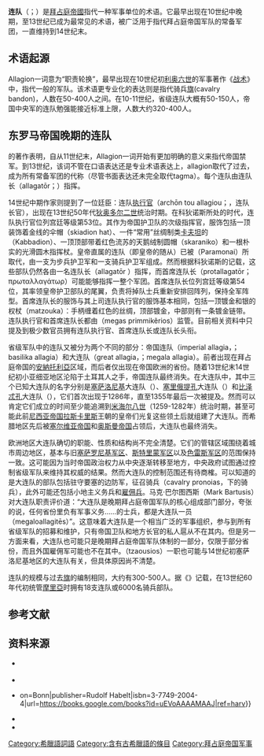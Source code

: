 '''连队'''（{{lang-en|allagion}}；{{lang-el|{{lang|grc|ἀλλάγιον}}}}）是[[拜占庭帝國|拜占庭帝國]]指代一种军事单位的术语。它最早出现在10世纪中晚期，至13世纪已成为最常见的术语，被广泛用于指代拜占庭帝国军队的常备军团，一直维持到14世纪末。

== 术语起源 ==
Allagion一词意为“职责轮换”，{{sfn|Haldon|1999|p=116}}{{sfn|Haldon|1999|p=116}}最早出现在10世纪初[[利奥六世_(东罗马)|利奥六世]]的军事著作《[[战术_(利奥六世)|战术]]》中，指代一般的军队。{{sfn|Guilland|1960|p=84}}该术语更专业化的表达则是指代骑兵[[旗_(东罗马帝国)|旗]](cavalry bandon)，人数在50-400人之间。{{sfn|Haldon|1984|pp=276–277}}在10-11世纪，省级连队大概有50-150人，帝国中央军的连队勉强能接近标准上限，人数大约320-400人。{{sfn|Kazhdan|1991|pp=67–68}}

== 东罗马帝国晚期的连队 ==
{{tsl|en|Michael Attaleiates|米海尔·阿塔莱亚斯}}的著作表明，自从11世纪末，Allagion一词开始有更加明确的意义来指代帝国禁军。{{sfn|Guilland|1960|p=84}}到13世纪，该词不管在口语表达还是专业术语表达上，allagion取代了过去{{tsl|en|Tagma (military)|tagma}}，成为所有常备军团的代称（尽管书面表达还未完全取代tagma）。每个连队由连队长（allagatōr；{{lang|grc|ἀλλαγάτωρ}}）指挥。{{sfn|Kazhdan|1991|pp=67–68}}{{sfn|Guilland|1960|p=85}}

14世纪中期作家{{tsl|en|George Kodinos|乔治·科狄诺斯}}则提到了一位廷臣：连队[[執政官_(雅典)|执行官]]（archōn tou allagiou；{{lang|grc|ἄρχων τοῦ ἀλλαγίου}}，连队长官），出现在13世纪50年代[[狄奧多爾二世·拉斯卡里斯|狄奥多尔二世]]统治时期。在科狄诺斯所处的时代，连队执行官位列宫廷等级第53位。其作为帝国护卫队的次级指挥官，服饰包括一顶装饰着金线的伞帽（skiadion hat）、一件“常用”丝绸制类[[卡夫坦|卡夫坦]]的{{tsl|en|Kabbadion|拜占庭式宫廷长袍}}（Kabbadion）、一顶顶部带着红色流苏的天鹅绒制圆帽（skaraniko）和一根朴实的光滑圆木指挥杖。{{sfn|Guilland|1960|p=85}}皇帝直属的连队（即皇帝的随从）已被{{tsl|en|Paramonai|护卫军}}（Paramonai）所取代，由一支为步兵护卫军和一支骑兵护卫军组成。然而根据科狄诺斯的记载，这些部队仍然各由一名连队长（allagatōr ）指挥，而首席连队长（protallagatōr；πρωταλλαγάτωρ）可能能够指挥一整个军团。{{sfn|Kazhdan|1991|pp=67–68}}{{sfn|Guilland|1960|pp=85–86}}首席连队长位列宫廷等级第54位，其率领皇帝护卫部队的尾翼，负责将掉队士兵重新安排回阵列，保持全军阵型。首席连队长的服饰与其上司连队执行官的服饰基本相同，包括一顶镀金和银的权杖（matzouka）：手柄缠着红色的丝绸，顶部镀金，中部则有一条镀金链带。连队执行官和首席连队长都由{{tsl|en|Primicerius|大近侍官}}（megas primmikẽrios）监管。{{sfn|Guilland|1960|p=86}}目前相关资料中只提及到极少数官员拥有连队执行官、首席连队长或连队长头衔。{{sfn|Guilland|1960|pp=85–87}}

省级军队中的连队又被分为两个不同的部分：帝国连队（imperial allagia，{{lang|grc|βασιλικά ἀλλάγια}}；basilika allagia）和大连队（great allagia，{{lang|grc|μεγάλα ἀλλάγια}}；megala allagia）。前者出现在拜占庭帝国的[[安納托利亞|安納托利亞]]区域，而后者仅出现在帝国欧洲的省份。随着13世纪末14世纪初小亚细亚地区沦陷于土耳其人之手，帝国连队最终消失。在大连队中，其中三个已知大连队的名字分别是[[塞萨洛尼基|塞萨洛尼基]]大连队（{{lang|grc|μέγα ἀλλάγιον Θεσσαλονικαῖων}}）、[[塞雷_(塞雷斯州)|塞里俄提孔]]大连队（{{lang|grc|Σερριωτικόν μέγα ἀλλάγιον}}）和[[維澤_(克爾克拉雷利省)|比泽忒孔]]大连队（{{lang|grc|Βιζυητεικόν μέγα ἀλλάγιον}}），它们首次出现于1286年，直至1355年最后一次被提及。然而可以肯定它们成立的时间至少能追溯到[[米海尔八世|米海尔八世]]（1259-1282年）统治时期，甚至可能此前[[尼西亚帝国|尼西亚帝国]][[拉斯卡里斯|拉斯卡里斯]]王朝的皇帝们光复这些领土后就组建了大连队。而希腊地区先后被[[塞尔维亚帝国|塞尔维亚帝国]]和[[奥斯曼帝国|奥斯曼帝国]]占领后，大连队也最终消失。{{sfn|Bartusis|1997|pp=109, 193, 195}}

欧洲地区大连队确切的职能、性质和结构尚不完全清楚。它们的管辖区域围绕着城市周边地区，基本与旧[[塞萨洛尼基军区|塞萨罗尼基军区]]、[[斯特里蒙军区|斯特里蒙军区]]以及[[色雷斯軍區|色雷斯军区]]的范围保持一致。这可能因为当时帝国政治权力从中央逐渐转移至地方，中央政府试图通过控制省级军队来维持其权威的结果。{{sfn|Bartusis|1997|pp=194–196}}然而大连队的控制范围还有待商榷。可以知道的是大连队的部队包括驻守要塞的边防军，征召骑兵（cavalry pronoias，{{tsl|en|Pronoia|普罗尼亚制}}下的骑兵），此外可能还包括小地主义务兵和[[僱傭兵|雇佣兵]]。{{sfn|Bartusis|1997|p=193}}马克·巴尔图西斯（Mark Bartusis）对大连队职责评价道：“大连队是晚期拜占庭帝国军队的核心组成部门部分，夸张的说，任何省份里负有军事义务……的士兵，都是大连队一员（megaloallagitēs）”。这意味着大连队是一个相当广泛的军事组织，参与到所有省级军队的招募和维护，只有帝国卫队和地方长官的私人扈从不在其内。但是另一方面来看，大连队也可能只是晚期拜占庭帝国军队体制的一部分，仅限于部分省份，而且外国雇佣军可能也不在其中。{{sfn|Bartusis|1997|p=196}}{{tsl|en|Tzaousios|军机官}}（tzaousios）一职也可能与14世纪初塞萨洛尼基地区的大连队有关，但具体原因尚不清楚。{{sfn|Bartusis|1997|p=194}}

连队的规模与过去[[旗_(拜占庭帝国)|旗]]的编制相同，大约有300-500人。据《{{tsl|en|Chronicle of the Morea|摩里亚编年史}}》记载，{{tsl|en|Constantine Palaiologos (half-brother of Michael VIII)|君士坦丁·巴列奥略}}在13世纪60年代初统管[[摩里亞|摩里亞]]时拥有18支连队或6000名骑兵部队。{{sfn|Kazhdan|1991|pp=67–68}}

== 参考文献 ==
{{portal|拜占庭帝国}}
{{Reflist|2}}

== 资料来源 ==
* {{Cite book|last=Bartusis|first=Mark C.|title=The Late Byzantine Army: Arms and Society 1204–1453|location=Philadelphia, Pennsylvania|publisher=University of Pennsylvania Press|year=1997|isbn=0-8122-1620-2|url=https://books.google.com/books?id=rUs-hHd89xAC|ref=harv|access-date=2020-06-30|archive-date=2019-06-05|archive-url=https://web.archive.org/web/20190605142027/https://books.google.com/books?id=rUs-hHd89xAC|dead-url=no}} <bdi> {{Cite book|last=Bartusis|first=Mark C.|title=The Late Byzantine Army: Arms and Society 1204–1453|location=Philadelphia, Pennsylvania|publisher=University of Pennsylvania Press|year=1997|isbn=0-8122-1620-2|url=https://books.google.com/books?id=rUs-hHd89xAC|ref=harv|access-date=2020-06-30|archive-date=2019-06-05|archive-url=https://web.archive.org/web/20190605142027/https://books.google.com/books?id=rUs-hHd89xAC|dead-url=no}} </bdi> {{Cite book|last=Bartusis|first=Mark C.|title=The Late Byzantine Army: Arms and Society 1204–1453|location=Philadelphia, Pennsylvania|publisher=University of Pennsylvania Press|year=1997|isbn=0-8122-1620-2|url=https://books.google.com/books?id=rUs-hHd89xAC|ref=harv|access-date=2020-06-30|archive-date=2019-06-05|archive-url=https://web.archive.org/web/20190605142027/https://books.google.com/books?id=rUs-hHd89xAC|dead-url=no}}  
* {{Cite journal|title=Études sur l'histoire administrative de l'empire byzantin: les commandants de la garde impériale, l'ἐπὶ τοῦ στρατοῦ et le juge de l'armée|url=http://www.persee.fr/web/revues/home/prescript/article/rebyz_0766-5598_1960_num_18_1_1221|last=Guilland|first=Rodolphe|authorlink=Rodolphe Guilland|journal=Revue des études byzantines|issue=18|doi=10.3406/rebyz.1960.1221|year=1960|volume=18|pages=79–96|language=fr|ref=harv|access-date=2020-06-30|archive-date=2015-09-24|archive-url=https://web.archive.org/web/20150924214847/http://www.persee.fr/web/revues/home/prescript/article/rebyz_0766-5598_1960_num_18_1_1221|dead-url=no}}  
* {{Cite book|last=Haldon|first=John F.|title=Byzantine Praetorians: An Administrative, Institutional and Social Survey of the Opsikion and Tagmata, c. 580–900|year=1984|location=Bonn|publisher=Rudolf Habelt|isbn=3-7749-2004-4|url=https://books.google.com/books?id=uEVoAAAAMAAJ|ref=harv|access-date=2020-06-30|archive-date=2020-06-01|archive-url=https://web.archive.org/web/20200601231243/https://books.google.com/books?id=uEVoAAAAMAAJ|dead-url=no}}on=Bonn|publisher=Rudolf Habelt|isbn=3-7749-2004-4|url=https://books.google.com/books?id=uEVoAAAAMAAJ|ref=harv}}  
* {{Cite book|last=Haldon|first=John F.|title=Warfare, State and Society in the Byzantine World, 565-1204|location=London|publisher=University College London Press (Taylor & Francis Group)|year=1999|isbn=1-85728-495-X|url=https://books.google.com/books?id=5G1rV7tS79sC|ref=harv|access-date=2020-06-30|archive-date=2020-06-25|archive-url=https://web.archive.org/web/20200625024851/https://books.google.com/books?id=5G1rV7tS79sC|dead-url=no}}
* {{牛津拜占庭辞典}}

{{拜占庭帝国主题}}
[[Category:希臘語詞語|Category:希臘語詞語]]
[[Category:含有古希臘語的條目|Category:含有古希臘語的條目]]
[[Category:拜占庭帝国军事|Category:拜占庭帝国军事]]